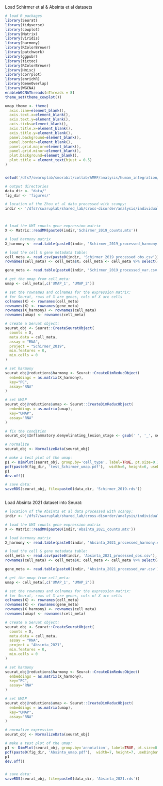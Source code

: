 

Load Schirmer et al & Absinta et al datasets

```r

# load R packages
library(Seurat)
library(tidyverse)
library(cowplot)
library(Matrix)
library(viridis)
library(harmony)
library(RColorBrewer)
library(patchwork)
library(ggpubr)
library(tictoc)
library(RColorBrewer)
library(Hmisc)
library(corrplot)
library(enrichR)
library(GeneOverlap)
library(WGCNA)
enableWGCNAThreads(nThreads = 8)
theme_set(theme_cowplot())

umap_theme <- theme(
  axis.line=element_blank(),
  axis.text.x=element_blank(),
  axis.text.y=element_blank(),
  axis.ticks=element_blank(),
  axis.title.x=element_blank(),
  axis.title.y=element_blank(),
  panel.background=element_blank(),
  panel.border=element_blank(),
  panel.grid.major=element_blank(),
  panel.grid.minor=element_blank(),
  plot.background=element_blank(),
  plot.title = element_text(hjust = 0.5)
)


setwd('/dfs7/swaruplab/smorabit/collab/AMRF/analysis/human_integration/')

# output directories
data_dir <- "data/"
fig_dir <- 'figures/'

# location of the Zhou et al data processed with scanpy:
indir <- '/dfs7/swaruplab/shared_lab/cross-disorder/analysis/individual/Schirmer_2019/data/'



# load the UMI counts gene expression matrix
X <- Matrix::readMM(paste0(indir,'Schirmer_2019_counts.mtx'))

# load harmony matrix
X_harmony <- read.table(paste0(indir, 'Schirmer_2019_processed_harmony.csv'), sep=',', header=TRUE, row.names=1)

# load the cell & gene metadata table:
cell_meta <- read.csv(paste0(indir, 'Schirmer_2019_processed_obs.csv'))
rownames(cell_meta) <- cell_meta$X; cell_meta <- cell_meta %>% select(-c(X))

gene_meta <- read.table(paste0(indir, 'Schirmer_2019_processed_var.csv'), sep=',', header=TRUE, row.names=1)

# get the umap from cell_meta:
umap <- cell_meta[,c('UMAP_1', 'UMAP_2')]

# set the rownames and colnames for the expression matrix:
# for Seurat, rows of X are genes, cols of X are cells
colnames(X) <- rownames(cell_meta)
rownames(X) <- rownames(gene_meta)
rownames(X_harmony) <- rownames(cell_meta)
rownames(umap) <- rownames(cell_meta)

# create a Seruat object:
seurat_obj <- Seurat::CreateSeuratObject(
  counts = X,
  meta.data = cell_meta,
  assay = "RNA",
  project = "Schirmer_2019",
  min.features = 0,
  min.cells = 0
)

# set harmony
seurat_obj@reductions$harmony <- Seurat::CreateDimReducObject(
  embeddings = as.matrix(X_harmony),
  key="PC",
  assay="RNA"
)

# set UMAP
seurat_obj@reductions$umap <- Seurat::CreateDimReducObject(
  embeddings = as.matrix(umap),
  key="UMAP",
  assay="RNA"
)

# fix the condition
seurat_obj$Inflammatory.demyelinating_lesion_stage <- gsub(' ', '_', seurat_obj$Inflammatory.demyelinating_lesion_stage)

# normalize
seurat_obj <- NormalizeData(seurat_obj)

# make a test plot of the umap:
p1 <- DimPlot(seurat_obj, group.by='cell_type', label=TRUE, pt.size=0.1) + NoLegend() + umap_theme
pdf(paste0(fig_dir, 'test_Schirmer_umap.pdf'),  width=6, height=6, useDingbats=FALSE)
p1
dev.off()

# save data:
saveRDS(seurat_obj, file=paste0(data_dir, 'Schirmer_2019.rds'))



```

Load Absinta 2021 dataset into Seurat:

```r

# location of the Absinta et al data processed with scanpy:
indir <- '/dfs7/swaruplab/shared_lab/cross-disorder/analysis/individual/Absinta_2021/data/'

# load the UMI counts gene expression matrix
X <- Matrix::readMM(paste0(indir,'Absinta_2021_counts.mtx'))

# load harmony matrix
X_harmony <- read.table(paste0(indir, 'Absinta_2021_processed_harmony.csv'), sep=',', header=TRUE, row.names=1)

# load the cell & gene metadata table:
cell_meta <- read.csv(paste0(indir, 'Absinta_2021_processed_obs.csv'), sep=',')
rownames(cell_meta) <- cell_meta$X; cell_meta <- cell_meta %>% select(-c(X))

gene_meta <- read.table(paste0(indir, 'Absinta_2021_processed_var.csv'), sep=',', header=TRUE, row.names=1)

# get the umap from cell_meta:
umap <- cell_meta[,c('UMAP_1', 'UMAP_2')]

# set the rownames and colnames for the expression matrix:
# for Seurat, rows of X are genes, cols of X are cells
colnames(X) <- rownames(cell_meta)
rownames(X) <- rownames(gene_meta)
rownames(X_harmony) <- rownames(cell_meta)
rownames(umap) <- rownames(cell_meta)

# create a Seruat object:
seurat_obj <- Seurat::CreateSeuratObject(
  counts = X,
  meta.data = cell_meta,
  assay = "RNA",
  project = "Absinta_2021",
  min.features = 0,
  min.cells = 0
)

# set harmony
seurat_obj@reductions$harmony <- Seurat::CreateDimReducObject(
  embeddings = as.matrix(X_harmony),
  key="PC",
  assay="RNA"
)

# set UMAP
seurat_obj@reductions$umap <- Seurat::CreateDimReducObject(
  embeddings = as.matrix(umap),
  key="UMAP",
  assay="RNA"
)

# normalize expression
seurat_obj <- NormalizeData(seurat_obj)

# make a test plot of the umap:
p1 <- DimPlot(seurat_obj, group.by='annotation', label=TRUE, pt.size=0.1) + NoLegend() + umap_theme + ggtitle('')
pdf(paste0(fig_dir, 'Absinta_umap.pdf'),  width=7, height=7, useDingbats=FALSE)
p1
dev.off()


# save data:
saveRDS(seurat_obj, file=paste0(data_dir, 'Absinta_2021.rds'))


```

